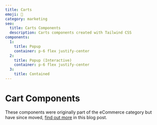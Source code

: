 ```yaml
---
title: Carts
emoji: 🛒
category: marketing
seo:
  title: Carts Components
  description: Carts components created with Tailwind CSS
components:
  1:
    title: Popup
    container: p-6 flex justify-center
  2:
    title: Popup (Interactive)
    container: p-6 flex justify-center
  3:
    title: Contained
---
```


# Cart Components

These components were originally part of the eCommerce category but have since moved, [find out more](/blog/ecommerce-component-changes) in this blog post.

<CollectionList componentsData={componentsData} componentContainer={componentContainer} />
